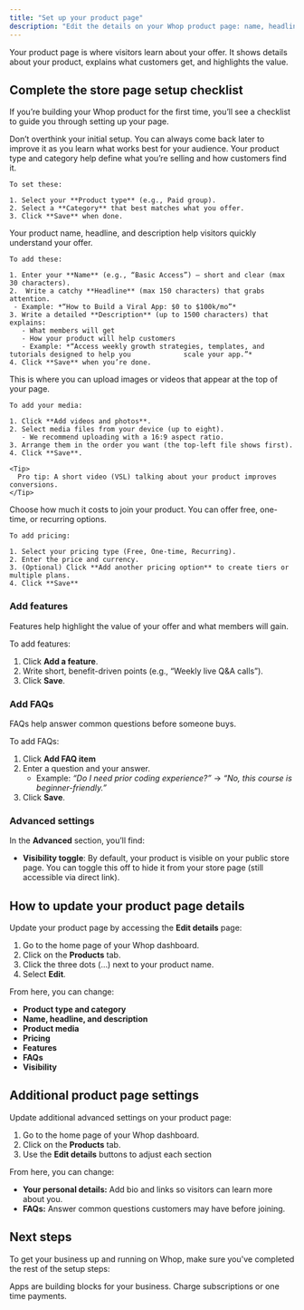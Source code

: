 ```yaml
---
title: "Set up your product page"
description: "Edit the details on your Whop product page: name, headline, description, media, pricing, features, FAQs, and more."
---
```


Your product page is where visitors learn about your offer. It shows details about your product, explains what customers get, and highlights the value.

##  Complete the store page setup checklist

If you’re building your Whop product for the first time, you’ll see a checklist to guide you through setting up your page.

<Tip>
  Don’t overthink your initial setup. You can always come back later to improve it as you learn what works best for your audience.
</Tip>

<Steps>
  <Step title="Choose product type and category" titleSize="h3">
    Your product type and category help define what you’re selling and how customers find it.

    To set these:

    1. Select your **Product type** (e.g., Paid group).  
    2. Select a **Category** that best matches what you offer.
    3. Click **Save** when done.  
  </Step>
  <Step title="Add product details" titleSize="h3">
    Your product name, headline, and description help visitors quickly understand your offer.  

    To add these:  

    1. Enter your **Name** (e.g., “Basic Access”) — short and clear (max 30 characters).
    2.  Write a catchy **Headline** (max 150 characters) that grabs attention.  
     - Example: *“How to Build a Viral App: $0 to $100k/mo”*  
    3. Write a detailed **Description** (up to 1500 characters) that explains:  
       - What members will get  
       - How your product will help customers  
       - Example: *“Access weekly growth strategies, templates, and tutorials designed to help you             scale your app.”*  
    4. Click **Save** when you’re done. 
  </Step>
  <Step title="Add product media" titleSize="h3">
    This is where you can upload images or videos that appear at the top of your page.  

    To add your media:

    1. Click **Add videos and photos**.  
    2. Select media files from your device (up to eight).  
       - We recommend uploading with a 16:9 aspect ratio.  
    3. Arrange them in the order you want (the top-left file shows first). 
    4. Click **Save**.

    <Tip>
      Pro tip: A short video (VSL) talking about your product improves conversions.  
    </Tip>
  </Step>
  <Step title="Set pricing" titleSize="h3">
    Choose how much it costs to join your product. You can offer free, one-time, or recurring        options.  

    To add pricing: 

    1. Select your pricing type (Free, One-time, Recurring).  
    2. Enter the price and currency.
    3. (Optional) Click **Add another pricing option** to create tiers or multiple plans.  
    4. Click **Save**
  </Step>
</Steps>

### Add features 

Features help highlight the value of your offer and what members will gain.  

To add features:  

1. Click **Add a feature**.  
2. Write short, benefit-driven points (e.g., “Weekly live Q&A calls”).  
3. Click **Save**. 

### Add FAQs
FAQs help answer common questions before someone buys.  

To add FAQs:  

1. Click **Add FAQ item**  
2. Enter a question and your answer.  
   - Example: *“Do I need prior coding experience?”* → *“No, this course is beginner-friendly.”*  
3. Click **Save**.  

### Advanced settings  
In the **Advanced** section, you’ll find:  

- **Visibility toggle**: By default, your product is visible on your public store page. You can toggle this off to hide it from your store page (still accessible via direct link).  


## How to update your product page details

Update your product page by accessing the **Edit details** page:  

1. Go to the home page of your Whop dashboard.  
2. Click on the **Products** tab.
3. Click the three dots (…) next to your product name.  
4. Select **Edit**.  

From here, you can change:

- **Product type and category**  
- **Name, headline, and description**  
- **Product media**  
- **Pricing**  
- **Features**
- **FAQs** 
- **Visibility**

## Additional product page settings  

Update additional advanced settings on your product page:  

1. Go to the home page of your Whop dashboard.  
2. Click on the **Products** tab.  
3. Use the **Edit details** buttons to adjust each section

From here, you can change:

- **Your personal details:** Add bio and links so visitors can learn more about you.  
- **FAQs:** Answer common questions customers may have before joining. 

## Next steps

To get your business up and running on Whop, make sure you've completed the rest of the setup steps:

<CardGroup cols={2}>
  <Card title="Add apps to your Whop" icon="block-brick" href="/add-apps">
    Apps are building blocks for your business.
  </Card>
  <Card title="Set up products and pricing" icon="dollar-sign" href="/set-up-products-pricing">
    Charge subscriptions or one time payments.
  </Card>
</CardGroup>
